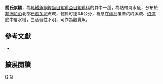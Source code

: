 {{Speciesbox 
| taxon = Aphyosemion georgiae
| status = LC
| status_system = IUCN3.1
| authority =  [[Lambert|Lambert]] & [[Géry|Géry]], 1968
| synonyms = *''Diapteron georgiae,Lambert & Géry, 1968''
}}
'''喬氏旗鱂'''，為[[輻鰭魚綱|輻鰭魚綱]][[鯉齒目|鯉齒目]][[鰕鱂亞目|鰕鱂亞目]][[鰕鱂科|鰕鱂科]]的其中一[[種|種]]，為熱帶淡水魚，分布於[[非洲|非洲]][[加彭|加彭]]北部[[伊溫多河|伊溫多河]]流域，體長可達3.5公分，棲息在[[雨林|雨林]]覆蓋的的溪流、[[沼澤|沼澤]]底中層水域，生活習性不明，可作為觀賞魚。
== 參考文獻 ==
*{{FishBase_species|genus=Aphyosemion|species=georgiae|year=2014|month=7}}

== 擴展閱讀 ==
{{refbegin}}
{{wikispecies-inline|Aphyosemion georgiae|喬氏旗鱂}}
{{refend}}
{{Taxonbar|from=Q8202564}}

[[Category:觀賞魚|Q]]
[[Category:旗鱂屬|Q]]


{{魚類小作品}}